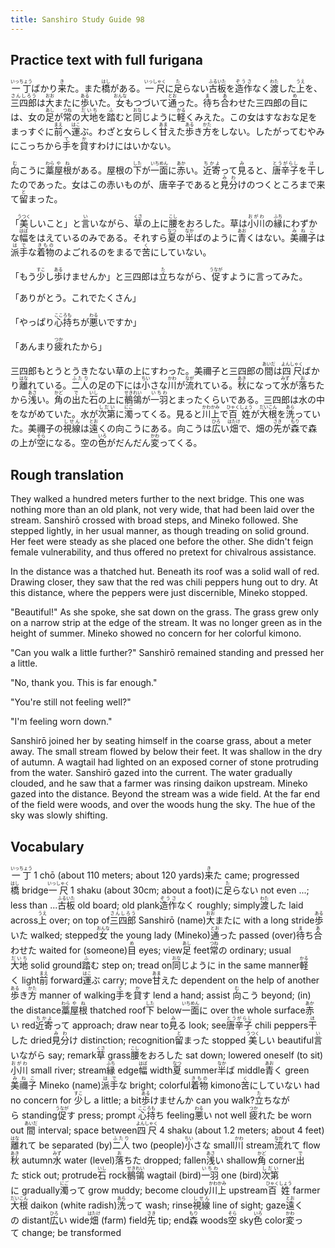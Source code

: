 ```yaml
---
title: Sanshiro Study Guide 98
---
```


## Practice text with full furigana

<p>
<ruby><rb>一丁</rb><rt>いっちょう</rt></ruby>ばかり<ruby><rb>来</rb><rt>き</rt></ruby>た。また<ruby><rb>橋</rb><rt>はし</rt></ruby>がある。<ruby><rb>一尺</rb><rt>いっしゃく</rt></ruby>に<ruby><rb>足</rb><rt>た</rt></ruby>らない<ruby><rb>古板</rb><rt>ふるいた</rt></ruby>を<ruby><rb>造作</rb><rt>ぞうさ</rt></ruby>なく<ruby><rb>渡</rb><rt>わた</rt></ruby>した<ruby><rb>上</rb><rt>うえ</rt></ruby>を、<ruby><rb>三四郎</rb><rt>さんしろう</rt></ruby>は<ruby><rb>大</rb><rt>おお</rt></ruby>またに<ruby><rb>歩</rb><rt>ある</rt></ruby>いた。<ruby><rb>女</rb><rt>おんな</rt></ruby>もつづいて<ruby><rb>通</rb><rt>とお</rt></ruby>った。<ruby><rb>待</rb><rt>ま</rt></ruby>ち<ruby><rb>合</rb><rt>あ</rt></ruby>わせた三四郎の<ruby><rb>目</rb><rt>め</rt></ruby>には、女の<ruby><rb>足</rb><rt>あし</rt></ruby>が<ruby><rb>常</rb><rt>つね</rt></ruby>の<ruby><rb>大地</rb><rt>だいち</rt></ruby>を<ruby><rb>踏</rb><rt>ふ</rt></ruby>むと<ruby><rb>同</rb><rt>おな</rt></ruby>じように<ruby><rb>軽</rb><rt>かる</rt></ruby>くみえた。この女はすなおな足をまっすぐに<ruby><rb>前</rb><rt>まえ</rt></ruby>へ<ruby><rb>運</rb><rt>はこ</rt></ruby>ぶ。わざと女らしく<ruby><rb>甘</rb><rt>あま</rt></ruby>えた<ruby><rb>歩</rb><rt>ある</rt></ruby>き<ruby><rb>方</rb><rt>かた</rt></ruby>をしない。したがってむやみにこっちから<ruby><rb>手</rb><rt>て</rt></ruby>を<ruby><rb>貸</rb><rt>か</rt></ruby>すわけにはいかない。
</p>

<p>
<ruby><rb>向</rb><rt>む</rt></ruby>こうに<ruby><rb>藁</rb><rt>わら</rt></ruby><ruby><rb>屋根</rb><rt>やね</rt></ruby>がある。屋根の<ruby><rb>下</rb><rt>した</rt></ruby>が<ruby><rb>一面</rb><rt>いちめん</rt></ruby>に<ruby><rb>赤</rb><rt>あか</rt></ruby>い。<ruby><rb>近寄</rb><rt>ちかよ</rt></ruby>って<ruby><rb>見</rb><rt>み</rt></ruby>ると、<ruby><rb>唐辛子</rb><rt>とうがらし</rt></ruby>を<ruby><rb>干</rb><rt>ほ</rt></ruby>したのであった。女はこの赤いものが、唐辛子であると<ruby><rb>見分</rb><rt>みわ</rt></ruby>けのつくところまで来て<ruby><rb>留</rb><rt>と</rt></ruby>まった。
</p>

<p>
「<ruby><rb>美</rb><rt>うつく</rt></ruby>しいこと」と<ruby><rb>言</rb><rt>い</rt></ruby>いながら、<ruby><rb>草</rb><rt>くさ</rt></ruby>の上に<ruby><rb>腰</rb><rt>こし</rt></ruby>をおろした。草は<ruby><rb>小川</rb><rt>おがわ</rt></ruby>の<ruby><rb>縁</rb><rt>ふち</rt></ruby>にわずかな<ruby><rb>幅</rb><rt>はば</rt></ruby>をはえているのみである。それすら<ruby><rb>夏</rb><rt>なつ</rt></ruby>の<ruby><rb>半</rb><rt>なか</rt></ruby>ばのように<ruby><rb>青</rb><rt>あお</rt></ruby>くはない。<ruby><rb>美禰子</rb><rt>みねこ</rt></ruby>は<ruby><rb>派手</rb><rt>はで</rt></ruby>な<ruby><rb>着物</rb><rt>きもの</rt></ruby>のよごれるのをまるで<ruby><rb>苦</rb><rt>く</rt></ruby>にしていない。
</p>

<p>
「もう<ruby><rb>少</rb><rt>すこ</rt></ruby>し<ruby><rb>歩</rb><rt>ある</rt></ruby>けませんか」と三四郎は<ruby><rb>立</rb><rt>た</rt></ruby>ちながら、<ruby><rb>促</rb><rt>うなが</rt></ruby>すように言ってみた。
</p>

<p>「ありがとう。これでたくさん」</p>
<p>
「やっぱり<ruby><rb>心持</rb><rt>こころも</rt></ruby>ちが<ruby><rb>悪</rb><rt>わる</rt></ruby>いですか」
</p>

<p>
「あんまり<ruby><rb>疲</rb><rt>つか</rt></ruby>れたから」
</p>

<p>
三四郎もとうとうきたない草の上にすわった。美禰子と三四郎の<ruby><rb>間</rb><rt>あいだ</rt></ruby>は<ruby><rb>四尺</rb><rt>よんしゃく</rt></ruby>ばかり<ruby><rb>離</rb><rt>はな</rt></ruby>れている。<ruby><rb>二人</rb><rt>ふたり</rt></ruby>の足の下には<ruby><rb>小</rb><rt>ちい</rt></ruby>さな<ruby><rb>川</rb><rt>かわ</rt></ruby>が<ruby><rb>流</rb><rt>なが</rt></ruby>れている。<ruby><rb>秋</rb><rt>あき</rt></ruby>になって<ruby><rb>水</rb><rt>みず</rt></ruby>が<ruby><rb>落</rb><rt>お</rt></ruby>ちたから<ruby><rb>浅</rb><rt>あさ</rt></ruby>い。<ruby><rb>角</rb><rt>かど</rt></ruby>の<ruby><rb>出</rb><rt>で</rt></ruby>た<ruby><rb>石</rb><rt>いし</rt></ruby>の上に<ruby><rb>鶺鴒</rb><rt>せきれい</rt></ruby>が<ruby><rb>一羽</rb><rt>いちわ</rt></ruby>とまったくらいである。三四郎は水の中をながめていた。水が<ruby><rb>次第</rb><rt>しだい</rt></ruby>に<ruby><rb>濁</rb><rt>にご</rt></ruby>ってくる。見ると<ruby><rb>川上</rb><rt>かわかみ</rt></ruby>で<ruby><rb>百姓</rb><rt>ひゃくしょう</rt></ruby>が<ruby><rb>大根</rb><rt>だいこん</rt></ruby>を<ruby><rb>洗</rb><rt>あら</rt></ruby>っていた。美禰子の<ruby><rb>視線</rb><rt>しせん</rt></ruby>は<ruby><rb>遠</rb><rt>とお</rt></ruby>くの向こうにある。向こうは<ruby><rb>広</rb><rt>ひろ</rt></ruby>い<ruby><rb>畑</rb><rt>はたけ</rt></ruby>で、畑の<ruby><rb>先</rb><rt>さき</rt></ruby>が<ruby><rb>森</rb><rt>もり</rt></ruby>で森の上が<ruby><rb>空</rb><rt>そら</rt></ruby>になる。空の<ruby><rb>色</rb><rt>いろ</rt></ruby>がだんだん<ruby><rb>変</rb><rt>かわ</rt></ruby>ってくる。
</p>


## Rough translation

They walked a hundred meters further to the next bridge. This one was nothing more than an old plank, not very wide, that had been laid over the stream. Sanshirō crossed with broad steps, and Mineko followed. She stepped lightly, in her usual manner, as though treading on solid ground. Her feet were steady as she placed one before the other. She didn't feign female vulnerability, and thus offered no pretext for chivalrous assistance.

In the distance was a thatched hut. Beneath its roof was a solid wall of red. Drawing closer, they saw that the red was chili peppers hung out to dry. At this distance, where the peppers were just discernible, Mineko stopped.

"Beautiful!" As she spoke, she sat down on the grass. The grass grew only on a narrow strip at the edge of the stream. It was no longer green as in the height of summer. Mineko showed no concern for her colorful kimono.

"Can you walk a little further?" Sanshirō remained standing and pressed her a little.

"No, thank you. This is far enough."

"You're still not feeling well?"

"I'm feeling worn down."

Sanshirō joined her by seating himself in the coarse grass, about a meter away. The small stream flowed by below their feet. It was shallow in the dry of autumn. A wagtail had lighted on an exposed corner of stone protruding from the water. Sanshirō gazed into the current. The water gradually clouded, and he saw that a farmer was rinsing daikon upstream. Mineko gazed into the distance. Beyond the stream was a wide field. At the far end of the field were woods, and over the woods hung the sky. The hue of the sky was slowly shifting.  


## Vocabulary

<p>
<span class="vocabstudy"><ruby><rb>一丁</rb><rt>いっちょう</rt></ruby>&nbsp;1 chō (about 110 meters; about 120 yards)</span><span class="vocabstudy"><ruby><rb>来</rb><rt>き</rt></ruby>た&nbsp;came; progressed</span><span class="vocabstudy"><ruby><rb>橋</rb><rt>はし</rt></ruby>&nbsp;bridge</span><span class="vocabstudy"><ruby><rb>一尺</rb><rt>いっしゃく</rt></ruby>&nbsp;1 shaku (about 30cm; about a foot)</span><span class="vocabstudy">に<ruby><rb>足</rb><rt>た</rt></ruby>らない&nbsp;not even ...; less than ...</span><span class="vocabstudy"><ruby><rb>古板</rb><rt>ふるいた</rt></ruby>&nbsp;old board; old plank</span><span class="vocabstudy"><ruby><rb>造作</rb><rt>ぞうさ</rt></ruby>なく&nbsp;roughly; simply</span><span class="vocabstudy"><ruby><rb>渡</rb><rt>わた</rt></ruby>した&nbsp;laid across</span><span class="vocabstudy"><ruby><rb>上</rb><rt>うえ</rt></ruby>&nbsp;over; on top of</span><span class="vocabstudy"><ruby><rb>三四郎</rb><rt>さんしろう</rt></ruby>&nbsp;Sanshirō (name)</span><span class="vocabstudy"><ruby><rb>大</rb><rt>おお</rt></ruby>またに&nbsp;with a long stride</span><span class="vocabstudy"><ruby><rb>歩</rb><rt>ある</rt></ruby>いた&nbsp;walked; stepped</span><span class="vocabstudy"><ruby><rb>女</rb><rt>おんな</rt></ruby>&nbsp;the young lady (Mineko)</span><span class="vocabstudy"><ruby><rb>通</rb><rt>とお</rt></ruby>った&nbsp;passed (over)</span><span class="vocabstudy"><ruby><rb>待</rb><rt>ま</rt></ruby>ち<ruby><rb>合</rb><rt>あ</rt></ruby>わせた&nbsp;waited for (someone)</span><span class="vocabstudy"><ruby><rb>目</rb><rt>め</rt></ruby>&nbsp;eyes; view</span><span class="vocabstudy"><ruby><rb>足</rb><rt>あし</rt></ruby>&nbsp;feet</span><span class="vocabstudy"><ruby><rb>常</rb><rt>つね</rt></ruby>の&nbsp;ordinary; usual</span><span class="vocabstudy"><ruby><rb>大地</rb><rt>だいち</rt></ruby>&nbsp;solid ground</span><span class="vocabstudy"><ruby><rb>踏</rb><rt>ふ</rt></ruby>む&nbsp;step on; tread on</span><span class="vocabstudy"><ruby><rb>同</rb><rt>おな</rt></ruby>じように&nbsp;in the same manner</span><span class="vocabstudy"><ruby><rb>軽</rb><rt>かる</rt></ruby>く&nbsp;light</span><span class="vocabstudy"><ruby><rb>前</rb><rt>まえ</rt></ruby>&nbsp;forward</span><span class="vocabstudy"><ruby><rb>運</rb><rt>はこ</rt></ruby>ぶ&nbsp;carry; move</span><span class="vocabstudy"><ruby><rb>甘</rb><rt>あま</rt></ruby>えた&nbsp;dependent on the help of another</span><span class="vocabstudy"><ruby><rb>歩</rb><rt>ある</rt></ruby>き<ruby><rb>方</rb><rt>かた</rt></ruby>&nbsp;manner of walking</span><span class="vocabstudy"><ruby><rb>手</rb><rt>て</rt></ruby>を<ruby><rb>貸</rb><rt>か</rt></ruby>す&nbsp;lend a hand; assist</span>
<span class="vocabstudy"><ruby><rb>向</rb><rt>む</rt></ruby>こう&nbsp;beyond; (in) the distance</span><span class="vocabstudy"><ruby><rb>藁</rb><rt>わら</rt></ruby><ruby><rb>屋根</rb><rt>やね</rt></ruby>&nbsp;thatched roof</span><span class="vocabstudy"><ruby><rb>下</rb><rt>した</rt></ruby>&nbsp;below</span><span class="vocabstudy"><ruby><rb>一面</rb><rt>いちめん</rt></ruby>に&nbsp;over the whole surface</span><span class="vocabstudy"><ruby><rb>赤</rb><rt>あか</rt></ruby>い&nbsp;red</span><span class="vocabstudy"><ruby><rb>近寄</rb><rt>ちかよ</rt></ruby>って&nbsp;approach; draw near to</span><span class="vocabstudy"><ruby><rb>見</rb><rt>み</rt></ruby>る&nbsp;look; see</span><span class="vocabstudy"><ruby><rb>唐辛子</rb><rt>とうがらし</rt></ruby>&nbsp;chili peppers</span><span class="vocabstudy"><ruby><rb>干</rb><rt>ほ</rt></ruby>した&nbsp;dried</span><span class="vocabstudy"><ruby><rb>見分</rb><rt>みわ</rt></ruby>け&nbsp;distinction; recognition</span><span class="vocabstudy"><ruby><rb>留</rb><rt>と</rt></ruby>まった&nbsp;stopped</span>
<span class="vocabstudy"><ruby><rb>美</rb><rt>うつく</rt></ruby>しい&nbsp;beautiful</span><span class="vocabstudy"><ruby><rb>言</rb><rt>い</rt></ruby>いながら&nbsp;say; remark</span><span class="vocabstudy"><ruby><rb>草</rb><rt>くさ</rt></ruby>&nbsp;grass</span><span class="vocabstudy"><ruby><rb>腰</rb><rt>こし</rt></ruby>をおろした&nbsp;sat down; lowered oneself (to sit)</span><span class="vocabstudy"><ruby><rb>小川</rb><rt>おがわ</rt></ruby>&nbsp;small river; stream</span><span class="vocabstudy"><ruby><rb>縁</rb><rt>ふち</rt></ruby>&nbsp;edge</span><span class="vocabstudy"><ruby><rb>幅</rb><rt>はば</rt></ruby>&nbsp;width</span><span class="vocabstudy"><ruby><rb>夏</rb><rt>なつ</rt></ruby>&nbsp;summer</span><span class="vocabstudy"><ruby><rb>半</rb><rt>なか</rt></ruby>ば&nbsp;middle</span><span class="vocabstudy"><ruby><rb>青</rb><rt>あお</rt></ruby>く&nbsp;green</span><span class="vocabstudy"><ruby><rb>美禰子</rb><rt>みねこ</rt></ruby>&nbsp;Mineko (name)</span><span class="vocabstudy"><ruby><rb>派手</rb><rt>はで</rt></ruby>な&nbsp;bright; colorful</span><span class="vocabstudy"><ruby><rb>着物</rb><rt>きもの</rt></ruby>&nbsp;kimono</span><span class="vocabstudy"><ruby><rb>苦</rb><rt>く</rt></ruby>にしていない&nbsp;had no concern for</span>
<span class="vocabstudy"><ruby><rb>少</rb><rt>すこ</rt></ruby>し&nbsp;a little; a bit</span><span class="vocabstudy"><ruby><rb>歩</rb><rt>ある</rt></ruby>けませんか&nbsp;can you walk?</span><span class="vocabstudy"><ruby><rb>立</rb><rt>た</rt></ruby>ちながら&nbsp;standing</span><span class="vocabstudy"><ruby><rb>促</rb><rt>うなが</rt></ruby>す&nbsp;press; prompt</span>
<span class="vocabstudy"><ruby><rb>心持</rb><rt>こころも</rt></ruby>ち&nbsp;feeling</span><span class="vocabstudy"><ruby><rb>悪</rb><rt>わる</rt></ruby>い&nbsp;not well</span>
<span class="vocabstudy"><ruby><rb>疲</rb><rt>つか</rt></ruby>れた&nbsp;be worn out</span>
<span class="vocabstudy"><ruby><rb>間</rb><rt>あいだ</rt></ruby>&nbsp;interval; space between</span><span class="vocabstudy"><ruby><rb>四尺</rb><rt>よんしゃく</rt></ruby>&nbsp;4 shaku (about 1.2 meters; about 4 feet)</span><span class="vocabstudy"><ruby><rb>離</rb><rt>はな</rt></ruby>れて&nbsp;be separated (by)</span><span class="vocabstudy"><ruby><rb>二人</rb><rt>ふたり</rt></ruby>&nbsp;two (people)</span><span class="vocabstudy"><ruby><rb>小</rb><rt>ちい</rt></ruby>さな&nbsp;small</span><span class="vocabstudy"><ruby><rb>川</rb><rt>かわ</rt></ruby>&nbsp;stream</span><span class="vocabstudy"><ruby><rb>流</rb><rt>なが</rt></ruby>れて&nbsp;flow</span><span class="vocabstudy"><ruby><rb>秋</rb><rt>あき</rt></ruby>&nbsp;autumn</span><span class="vocabstudy"><ruby><rb>水</rb><rt>みず</rt></ruby>&nbsp;water (level)</span><span class="vocabstudy"><ruby><rb>落</rb><rt>お</rt></ruby>ちた&nbsp;dropped; fallen</span><span class="vocabstudy"><ruby><rb>浅</rb><rt>あさ</rt></ruby>い&nbsp;shallow</span><span class="vocabstudy"><ruby><rb>角</rb><rt>かど</rt></ruby>&nbsp;corner</span><span class="vocabstudy"><ruby><rb>出</rb><rt>で</rt></ruby>た&nbsp;stick out; protrude</span><span class="vocabstudy"><ruby><rb>石</rb><rt>いし</rt></ruby>&nbsp;rock</span><span class="vocabstudy"><ruby><rb>鶺鴒</rb><rt>せきれい</rt></ruby>&nbsp;wagtail (bird)</span><span class="vocabstudy"><ruby><rb>一羽</rb><rt>いちわ</rt></ruby>&nbsp;one (bird)</span><span class="vocabstudy"><ruby><rb>次第</rb><rt>しだい</rt></ruby>に&nbsp;gradually</span><span class="vocabstudy"><ruby><rb>濁</rb><rt>にご</rt></ruby>って&nbsp;grow muddy; become cloudy</span><span class="vocabstudy"><ruby><rb>川上</rb><rt>かわかみ</rt></ruby>&nbsp;upstream</span><span class="vocabstudy"><ruby><rb>百姓</rb><rt>ひゃくしょう</rt></ruby>&nbsp;farmer</span><span class="vocabstudy"><ruby><rb>大根</rb><rt>だいこん</rt></ruby>&nbsp;daikon (white radish)</span><span class="vocabstudy"><ruby><rb>洗</rb><rt>あら</rt></ruby>って&nbsp;wash; rinse</span><span class="vocabstudy"><ruby><rb>視線</rb><rt>しせん</rt></ruby>&nbsp;line of sight; gaze</span><span class="vocabstudy"><ruby><rb>遠</rb><rt>とお</rt></ruby>くの&nbsp;distant</span><span class="vocabstudy"><ruby><rb>広</rb><rt>ひろ</rt></ruby>い&nbsp;wide</span><span class="vocabstudy"><ruby><rb>畑</rb><rt>はたけ</rt></ruby>&nbsp;(farm) field</span><span class="vocabstudy"><ruby><rb>先</rb><rt>さき</rt></ruby>&nbsp;tip; end</span><span class="vocabstudy"><ruby><rb>森</rb><rt>もり</rt></ruby>&nbsp;woods</span><span class="vocabstudy"><ruby><rb>空</rb><rt>そら</rt></ruby>&nbsp;sky</span><span class="vocabstudy"><ruby><rb>色</rb><rt>いろ</rt></ruby>&nbsp;color</span><span class="vocabstudy"><ruby><rb>変</rb><rt>かわ</rt></ruby>って&nbsp;change; be transformed</span>
</p>
